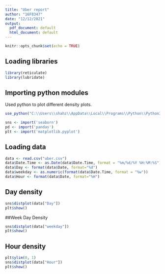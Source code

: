 ---
title: "Uber report"
author: "16F8347"
date: "12/12/2021"
output:
  pdf_document: default
  html_document: default
---

```{r setup, include=FALSE}
knitr::opts_chunk$set(echo = TRUE)
```

## Loading libraries

```{r message=FALSE, warning=FALSE}
library(reticulate)
library(lubridate)
```

## Importing python modules
Used python to plot different density plots.

```{r message=FALSE, warning=FALSE}
use_python("C:\\Users\\shahz\\AppData\\Local\\Programs\\Python\\Python39\\python.exe")

sns <- import('seaborn')
pd <- import('pandas')
plt <- import('matplotlib.pyplot')

```

## Loading data

```{r message=FALSE, warning=FALSE}

data <- read.csv("uber.csv")
data$Date.Time <- as.Date(data$Date.Time, format = "%m/%d/%Y %H:%M:%S")
data$Day <- format(data$Date, format="%d")
data$weekday <- as.numeric(format(data$Date.Time, format = "%w"))
data$Hour <- format(data$Date, format="%H")

```

## Day density

```{r message=FALSE, warning=FALSE}
sns$distplot(data["Day"])
plt$show()
```
##Week Day Density
```{r message=FALSE, warning=FALSE}
sns$distplot(data["weekday"])
plt$show()
```

## Hour density

```{r message=FALSE, warning=FALSE}
plt$ylim(0, 1)
sns$distplot(data["Hour"])
plt$show()
```





